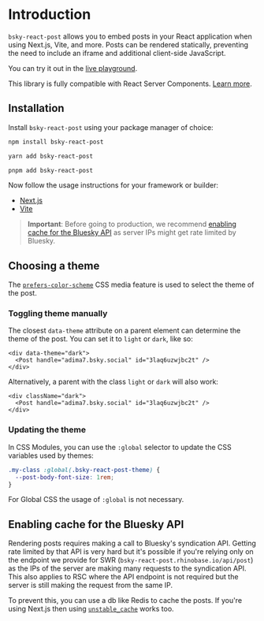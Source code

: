 # Introduction

`bsky-react-post` allows you to embed posts in your React application when using Next.js, Vite, and more. Posts can be rendered statically, preventing the need to include an iframe and additional client-side JavaScript.

You can try it out in the [live playground](/playground).

This library is fully compatible with React Server Components. [Learn more](https://nextjs.org/docs/getting-started/react-essentials#server-components).

## Installation

Install `bsky-react-post` using your package manager of choice:

<CodeGroup>

```bash {{ title: 'npm' }}
npm install bsky-react-post
```

```bash {{ title: 'yarn' }}
yarn add bsky-react-post
```

```bash {{ title: 'pnpm' }}
pnpm add bsky-react-post
```

</CodeGroup>

Now follow the usage instructions for your framework or builder:

- [Next.js](/next)
- [Vite](/vite)

> **Important**: Before going to production, we recommend [enabling cache for the Bluesky API](#enabling-cache-for-the-bluesky-api) as server IPs might get rate limited by Bluesky.

## Choosing a theme

The [`prefers-color-scheme`](https://developer.mozilla.org/en-US/docs/Web/CSS/@media/prefers-color-scheme) CSS media feature is used to select the theme of the post.

### Toggling theme manually

The closest `data-theme` attribute on a parent element can determine the theme of the post. You can set it to `light` or `dark`, like so:

```tsx
<div data-theme="dark">
  <Post handle="adima7.bsky.social" id="3laq6uzwjbc2t" />
</div>
```

Alternatively, a parent with the class `light` or `dark` will also work:

```tsx
<div className="dark">
  <Post handle="adima7.bsky.social" id="3laq6uzwjbc2t" />
</div>
```

### Updating the theme

In CSS Modules, you can use the `:global` selector to update the CSS variables used by themes:

```css
.my-class :global(.bsky-react-post-theme) {
  --post-body-font-size: 1rem;
}
```

For Global CSS the usage of `:global` is not necessary.

## Enabling cache for the Bluesky API

Rendering posts requires making a call to Bluesky's syndication API. Getting rate limited by that API is very hard but it's possible if you're relying only on the endpoint we provide for SWR (`bsky-react-post.rhinobase.io/api/post`) as the IPs of the server are making many requests to the syndication API. This also applies to RSC where the API endpoint is not required but the server is still making the request from the same IP.

To prevent this, you can use a db like Redis to cache the posts. If you're using Next.js then using [`unstable_cache`](/next#enabling-cache) works too.
